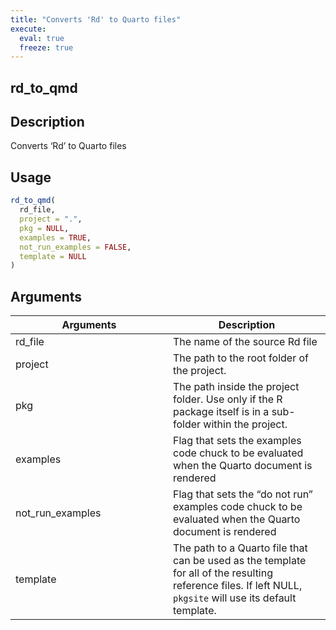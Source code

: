 ```yaml
---
title: "Converts 'Rd' to Quarto files"
execute:
  eval: true
  freeze: true
---
```


## rd_to_qmd

## Description
Converts 'Rd' to Quarto files


## Usage
```r
rd_to_qmd(
  rd_file,
  project = ".",
  pkg = NULL,
  examples = TRUE,
  not_run_examples = FALSE,
  template = NULL
)
```

## Arguments
|Arguments|Description|
|---|---|
| rd_file | The name of the source Rd file |
| project | The path to the root folder of the project. |
| pkg | The path inside the project folder. Use only if the R package itself is in a sub-folder within the project. |
| examples | Flag that sets the examples code chuck to be evaluated when the Quarto document is rendered |
| not_run_examples | Flag that sets the "do not run" examples code chuck to be evaluated when the Quarto document is rendered |
| template | The path to a Quarto file that can be used as the template for all of the resulting reference files. If left NULL, `pkgsite` will use its default template. |








